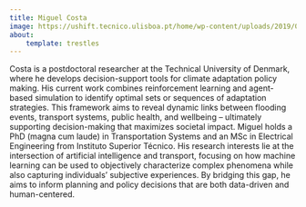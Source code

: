 ```yaml
---
title: Miguel Costa
image: https://ushift.tecnico.ulisboa.pt/home/wp-content/uploads/2019/07/MG_1677-768x768.jpg
about:
    template: trestles
---
```


Costa is a postdoctoral researcher at the Technical University of Denmark, where he develops decision-support tools for 
climate adaptation policy making. His current work combines reinforcement learning and agent-based simulation to identify 
optimal sets or sequences of adaptation strategies. This framework aims to reveal dynamic links between flooding events, 
transport systems, public health, and wellbeing – ultimately supporting decision-making that maximizes societal impact. 
Miguel holds a PhD (magna cum laude) in Transportation Systems and an MSc in Electrical Engineering from Instituto Superior Técnico. 
His research interests lie at the intersection of artificial intelligence and transport, focusing on how machine learning can be 
used to objectively characterize complex phenomena while also capturing individuals’ subjective experiences. By bridging this gap, 
he aims to inform planning and policy decisions that are both data-driven and human-centered.

